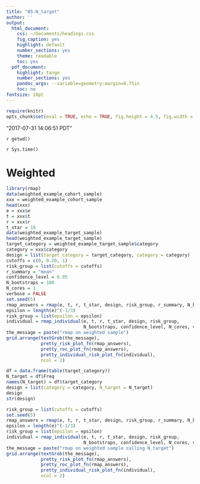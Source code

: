 ```yaml
---
title: "05-N_target"
author: ''
output:
  html_document:
    css: ~/Documents/headings.css
    fig_caption: yes
    highlight: default
    number_sections: yes
    theme: readable
    toc: yes
  pdf_document:
    highlight: tango
    number_sections: yes
    pandoc_args: --variable=geometry:margin=0.75in
    toc: no
fontsize: 10pt
---
```

<A NAME="top"> </A>

```r
require(knitr)
opts_chunk$set(eval = TRUE, echo = TRUE, fig.height = 4.5, fig.width = 6.5, tidy=FALSE)
```


"2017-07-31 14:06:51 PDT"

`r getwd()`  

`r Sys.time()`




# Weighted

```r
library(rmap)
data(weighted_example_cohort_sample)
xxx = weighted_example_cohort_sample
head(xxx)
e = xxx$e
t = xxx$t
r = xxx$r
t_star = 10
data(weighted_example_target_sample)
head(weighted_example_target_sample)
target_category = weighted_example_target_sample$category
category = xxx$category
design = list(target_category = target_category, category = category)
cutoffs = c(0, 0.20, 1)
risk_group = list(cutoffs = cutoffs)
r_summary = "mean"
confidence_level = 0.95
N_bootstraps = 100
N_cores = 1
verbose = FALSE
set.seed(5)
rmap_answers = rmap(e, t, r, t_star, design, risk_group, r_summary, N_bootstraps)
epsilon = length(e)^(-1/3)
risk_group = list(epsilon = epsilon)
individual = rmap_individual(e, t, r, t_star, design, risk_group,
                             N_bootstraps, confidence_level, N_cores, verbose)
the_message = paste("rmap on weighted sample")
grid.arrange(textGrob(the_message), 
             pretty_risk_plot_fn(rmap_answers), 
             pretty_roc_plot_fn(rmap_answers), 
             pretty_individual_risk_plot_fn(individual),
             ncol = 2)
```

```r
df = data.frame(table(target_category))
N_target = df$Freq
names(N_target) = df$target_category
design = list(category = category, N_target = N_target)
design
str(design)
```

```r
risk_group = list(cutoffs = cutoffs)
set.seed(5)
rmap_answers = rmap(e, t, r, t_star, design, risk_group, r_summary, N_bootstraps)
epsilon = length(e)^(-1/3)
risk_group = list(epsilon = epsilon)
individual = rmap_individual(e, t, r, t_star, design, risk_group,
                             N_bootstraps, confidence_level, N_cores, verbose)
the_message = paste("rmap on weighted sample calling N_target")
grid.arrange(textGrob(the_message), 
             pretty_risk_plot_fn(rmap_answers), 
             pretty_roc_plot_fn(rmap_answers), 
             pretty_individual_risk_plot_fn(individual),
             ncol = 2)
```

